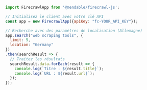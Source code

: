 ```js Node.js
import FirecrawlApp from '@mendable/firecrawl-js';

// Initialisez le client avec votre clé API
const app = new FirecrawlApp({apiKey: "fc-YOUR_API_KEY"});

// Recherche avec des paramètres de localisation (Allemagne)
app.search("web scraping tools", {
  limit: 5,
  location: "Germany"
})
.then(searchResult => {
  // Traitez les résultats
  searchResult.data.forEach(result => {
    console.log(`Titre : ${result.title}`);
    console.log(`URL : ${result.url}`);
  });
}); 
```
